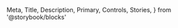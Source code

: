   Meta,
  Title,
  Description,
  Primary,
  Controls,
  Stories,
} from '@storybook/blocks'

<Meta isTemplate />

<Title />

<Description />

<Primary />

## Inputs

The component accepts the following inputs (props):

<Controls />

---

## Variations

Here are the variations of this component.

<Stories />
